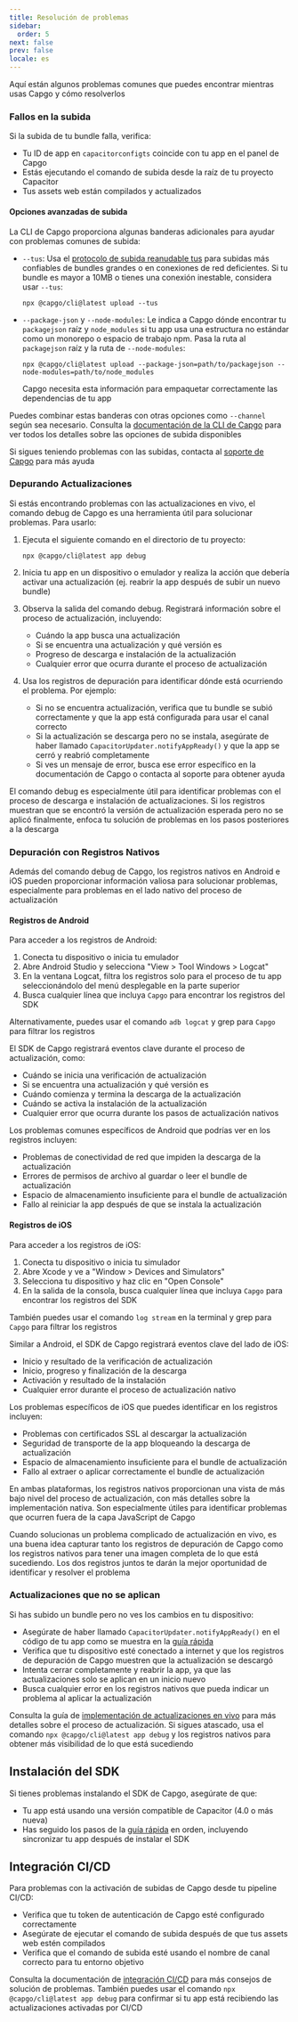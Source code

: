 ```yaml
---
title: Resolución de problemas
sidebar:
  order: 5
next: false
prev: false
locale: es
---
```


Aquí están algunos problemas comunes que puedes encontrar mientras usas Capgo y cómo resolverlos

### Fallos en la subida

Si la subida de tu bundle falla, verifica:
- Tu ID de app en `capacitorconfigts` coincide con tu app en el panel de Capgo
- Estás ejecutando el comando de subida desde la raíz de tu proyecto Capacitor
- Tus assets web están compilados y actualizados

#### Opciones avanzadas de subida

La CLI de Capgo proporciona algunas banderas adicionales para ayudar con problemas comunes de subida:

- `--tus`: Usa el [protocolo de subida reanudable tus](https://tusio/) para subidas más confiables de bundles grandes o en conexiones de red deficientes. Si tu bundle es mayor a 10MB o tienes una conexión inestable, considera usar `--tus`:
  ```shell
  npx @capgo/cli@latest upload --tus
  ```

- `--package-json` y `--node-modules`: Le indica a Capgo dónde encontrar tu `packagejson` raíz y `node_modules` si tu app usa una estructura no estándar como un monorepo o espacio de trabajo npm. Pasa la ruta al `packagejson` raíz y la ruta de `--node-modules`:
  ```shell
  npx @capgo/cli@latest upload --package-json=path/to/packagejson --node-modules=path/to/node_modules
  ```
  Capgo necesita esta información para empaquetar correctamente las dependencias de tu app

Puedes combinar estas banderas con otras opciones como `--channel` según sea necesario. Consulta la [documentación de la CLI de Capgo](/docs/cli) para ver todos los detalles sobre las opciones de subida disponibles

Si sigues teniendo problemas con las subidas, contacta al [soporte de Capgo](mailto:support@capgoapp) para más ayuda

### Depurando Actualizaciones

Si estás encontrando problemas con las actualizaciones en vivo, el comando debug de Capgo es una herramienta útil para solucionar problemas. Para usarlo:

1. Ejecuta el siguiente comando en el directorio de tu proyecto:
   ```shell
   npx @capgo/cli@latest app debug
   ```

2. Inicia tu app en un dispositivo o emulador y realiza la acción que debería activar una actualización (ej. reabrir la app después de subir un nuevo bundle)

3. Observa la salida del comando debug. Registrará información sobre el proceso de actualización, incluyendo:
   - Cuándo la app busca una actualización
   - Si se encuentra una actualización y qué versión es
   - Progreso de descarga e instalación de la actualización
   - Cualquier error que ocurra durante el proceso de actualización

4. Usa los registros de depuración para identificar dónde está ocurriendo el problema. Por ejemplo:
   - Si no se encuentra actualización, verifica que tu bundle se subió correctamente y que la app está configurada para usar el canal correcto
   - Si la actualización se descarga pero no se instala, asegúrate de haber llamado `CapacitorUpdater.notifyAppReady()` y que la app se cerró y reabrió completamente
   - Si ves un mensaje de error, busca ese error específico en la documentación de Capgo o contacta al soporte para obtener ayuda

El comando debug es especialmente útil para identificar problemas con el proceso de descarga e instalación de actualizaciones. Si los registros muestran que se encontró la versión de actualización esperada pero no se aplicó finalmente, enfoca tu solución de problemas en los pasos posteriores a la descarga

### Depuración con Registros Nativos

Además del comando debug de Capgo, los registros nativos en Android e iOS pueden proporcionar información valiosa para solucionar problemas, especialmente para problemas en el lado nativo del proceso de actualización

#### Registros de Android

Para acceder a los registros de Android:

1. Conecta tu dispositivo o inicia tu emulador
2. Abre Android Studio y selecciona "View > Tool Windows > Logcat"
3. En la ventana Logcat, filtra los registros solo para el proceso de tu app seleccionándolo del menú desplegable en la parte superior
4. Busca cualquier línea que incluya `Capgo` para encontrar los registros del SDK

Alternativamente, puedes usar el comando `adb logcat` y grep para `Capgo` para filtrar los registros

El SDK de Capgo registrará eventos clave durante el proceso de actualización, como:
- Cuándo se inicia una verificación de actualización
- Si se encuentra una actualización y qué versión es
- Cuándo comienza y termina la descarga de la actualización
- Cuándo se activa la instalación de la actualización
- Cualquier error que ocurra durante los pasos de actualización nativos

Los problemas comunes específicos de Android que podrías ver en los registros incluyen:
- Problemas de conectividad de red que impiden la descarga de la actualización
- Errores de permisos de archivo al guardar o leer el bundle de actualización
- Espacio de almacenamiento insuficiente para el bundle de actualización
- Fallo al reiniciar la app después de que se instala la actualización

#### Registros de iOS

Para acceder a los registros de iOS:

1. Conecta tu dispositivo o inicia tu simulador
2. Abre Xcode y ve a "Window > Devices and Simulators"
3. Selecciona tu dispositivo y haz clic en "Open Console"
4. En la salida de la consola, busca cualquier línea que incluya `Capgo` para encontrar los registros del SDK

También puedes usar el comando `log stream` en la terminal y grep para `Capgo` para filtrar los registros

Similar a Android, el SDK de Capgo registrará eventos clave del lado de iOS:
- Inicio y resultado de la verificación de actualización
- Inicio, progreso y finalización de la descarga
- Activación y resultado de la instalación
- Cualquier error durante el proceso de actualización nativo

Los problemas específicos de iOS que puedes identificar en los registros incluyen:
- Problemas con certificados SSL al descargar la actualización
- Seguridad de transporte de la app bloqueando la descarga de actualización
- Espacio de almacenamiento insuficiente para el bundle de actualización
- Fallo al extraer o aplicar correctamente el bundle de actualización

En ambas plataformas, los registros nativos proporcionan una vista de más bajo nivel del proceso de actualización, con más detalles sobre la implementación nativa. Son especialmente útiles para identificar problemas que ocurren fuera de la capa JavaScript de Capgo

Cuando solucionas un problema complicado de actualización en vivo, es una buena idea capturar tanto los registros de depuración de Capgo como los registros nativos para tener una imagen completa de lo que está sucediendo. Los dos registros juntos te darán la mejor oportunidad de identificar y resolver el problema

### Actualizaciones que no se aplican

Si has subido un bundle pero no ves los cambios en tu dispositivo:
- Asegúrate de haber llamado `CapacitorUpdater.notifyAppReady()` en el código de tu app como se muestra en la [guía rápida](/docs/getting-started/quickstart)
- Verifica que tu dispositivo esté conectado a internet y que los registros de depuración de Capgo muestren que la actualización se descargó
- Intenta cerrar completamente y reabrir la app, ya que las actualizaciones solo se aplican en un inicio nuevo
- Busca cualquier error en los registros nativos que pueda indicar un problema al aplicar la actualización

Consulta la guía de [implementación de actualizaciones en vivo](/docs/getting-started/deploy) para más detalles sobre el proceso de actualización. Si sigues atascado, usa el comando `npx @capgo/cli@latest app debug` y los registros nativos para obtener más visibilidad de lo que está sucediendo

## Instalación del SDK

Si tienes problemas instalando el SDK de Capgo, asegúrate de que:
- Tu app está usando una versión compatible de Capacitor (4.0 o más nueva)
- Has seguido los pasos de la [guía rápida](/docs/getting-started/quickstart) en orden, incluyendo sincronizar tu app después de instalar el SDK

## Integración CI/CD

Para problemas con la activación de subidas de Capgo desde tu pipeline CI/CD:
- Verifica que tu token de autenticación de Capgo esté configurado correctamente
- Asegúrate de ejecutar el comando de subida después de que tus assets web estén compilados
- Verifica que el comando de subida esté usando el nombre de canal correcto para tu entorno objetivo

Consulta la documentación de [integración CI/CD](/docs/cicd-integration) para más consejos de solución de problemas. También puedes usar el comando `npx @capgo/cli@latest app debug` para confirmar si tu app está recibiendo las actualizaciones activadas por CI/CD